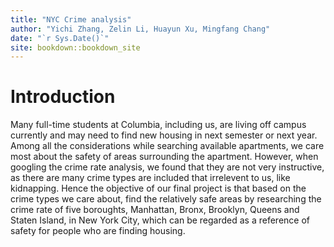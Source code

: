 ```yaml
--- 
title: "NYC Crime analysis"
author: "Yichi Zhang, Zelin Li, Huayun Xu, Mingfang Chang"
date: "`r Sys.Date()`"
site: bookdown::bookdown_site
---
```


# Introduction

Many full-time students at Columbia, including us, are living off campus currently and may need to find new housing in next semester or next year. Among all the considerations while searching available apartments, we care most about the safety of areas surrounding the apartment. However, when googling the crime rate analysis, we found that they are not very instructive, as there are many crime types are included that irrelevent to us, like kidnapping. Hence the objective of our final project is that based on the crime types we care about, find the relatively safe areas by researching the crime rate of five boroughts, Manhattan, Bronx, Brooklyn, Queens and Staten Island, in New York City, which can be regarded as a reference of safety for people who are finding housing.